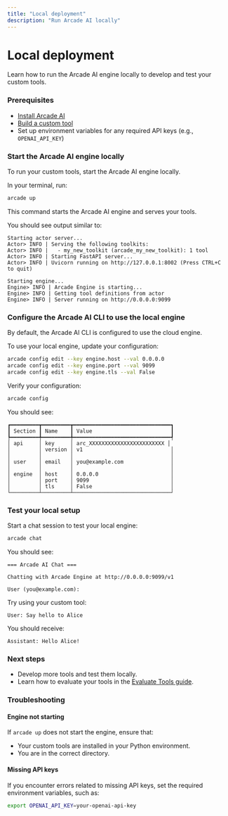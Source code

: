 ```yaml
---
title: "Local deployment"
description: "Run Arcade AI locally"
---
```


# Local deployment

Learn how to run the Arcade AI engine locally to develop and test your custom tools.


<Steps>

### Prerequisites

- [Install Arcade AI](/docs/home/installation)
- [Build a custom tool](/docs/guides/customtools)
- Set up environment variables for any required API keys (e.g., `OPENAI_API_KEY`)

### Start the Arcade AI engine locally

To run your custom tools, start the Arcade AI engine locally.

In your terminal, run:

```bash
arcade up
```

This command starts the Arcade AI engine and serves your tools.

You should see output similar to:

```
Starting actor server...
Actor> INFO | Serving the following toolkits:
Actor> INFO |   - my_new_toolkit (arcade_my_new_toolkit): 1 tool
Actor> INFO | Starting FastAPI server...
Actor> INFO | Uvicorn running on http://127.0.0.1:8002 (Press CTRL+C to quit)

Starting engine...
Engine> INFO | Arcade Engine is starting...
Engine> INFO | Getting tool definitions from actor
Engine> INFO | Server running on http://0.0.0.0:9099
```

### Configure the Arcade AI CLI to use the local engine

By default, the Arcade AI CLI is configured to use the cloud engine.

To use your local engine, update your configuration:

```bash
arcade config edit --key engine.host --val 0.0.0.0
arcade config edit --key engine.port --val 9099
arcade config edit --key engine.tls --val False
```

Verify your configuration:

```bash
arcade config
```

You should see:

```
┏━━━━━━━━━┳━━━━━━━━━┳━━━━━━━━━━━━━━━━━━━━━━━━━━━━━━━┓
┃ Section ┃ Name    ┃ Value                         ┃
┡━━━━━━━━━╇━━━━━━━━━╇━━━━━━━━━━━━━━━━━━━━━━━━━━━━━━━┩
│ api     │ key     │ arc_XXXXXXXXXXXXXXXXXXXXXXXX │
│         │ version │ v1                            │
│         │         │                               │
│ user    │ email   │ you@example.com               │
│         │         │                               │
│ engine  │ host    │ 0.0.0.0                       │
│         │ port    │ 9099                          │
│         │ tls     │ False                         │
└─────────┴─────────┴───────────────────────────────┘
```

### Test your local setup

Start a chat session to test your local engine:

```bash
arcade chat
```

You should see:

```
=== Arcade AI Chat ===

Chatting with Arcade Engine at http://0.0.0.0:9099/v1

User (you@example.com):
```

Try using your custom tool:

```
User: Say hello to Alice
```

You should receive:

```
Assistant: Hello Alice!
```

### Next steps

- Develop more tools and test them locally.
- Learn how to evaluate your tools in the [Evaluate Tools guide](/docs/guides/evaltools).

</Steps>

### Troubleshooting

#### Engine not starting

If `arcade up` does not start the engine, ensure that:

- Your custom tools are installed in your Python environment.
- You are in the correct directory.

#### Missing API keys

If you encounter errors related to missing API keys, set the required environment variables, such as:

```bash
export OPENAI_API_KEY=your-openai-api-key
```